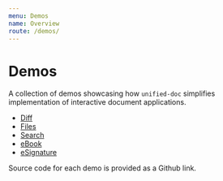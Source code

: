 ```yaml
---
menu: Demos
name: Overview
route: /demos/
---
```


# Demos

A collection of demos showcasing how `unified-doc` simplifies implementation of interactive document applications.

- [Diff](./diff)
- [Files](./files)
- [Search](./search)
- [eBook](./ebook)
- [eSignature](./esignature)

Source code for each demo is provided as a Github link.
